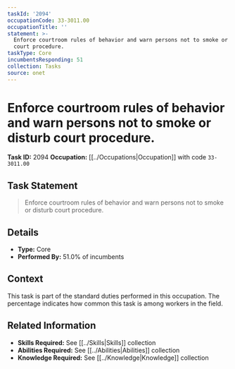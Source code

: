 ```yaml
---
taskId: '2094'
occupationCode: 33-3011.00
occupationTitle: ''
statement: >-
  Enforce courtroom rules of behavior and warn persons not to smoke or disturb
  court procedure.
taskType: Core
incumbentsResponding: 51
collection: Tasks
source: onet
---
```

# Enforce courtroom rules of behavior and warn persons not to smoke or disturb court procedure.

**Task ID:** 2094
**Occupation:** [[../Occupations|Occupation]] with code `33-3011.00`

## Task Statement

> Enforce courtroom rules of behavior and warn persons not to smoke or disturb court procedure.

## Details

- **Type:** Core
- **Performed By:** 51.0% of incumbents

## Context

This task is part of the standard duties performed in this occupation. The percentage indicates how common this task is among workers in the field.

## Related Information

- **Skills Required:** See [[../Skills|Skills]] collection
- **Abilities Required:** See [[../Abilities|Abilities]] collection
- **Knowledge Required:** See [[../Knowledge|Knowledge]] collection
